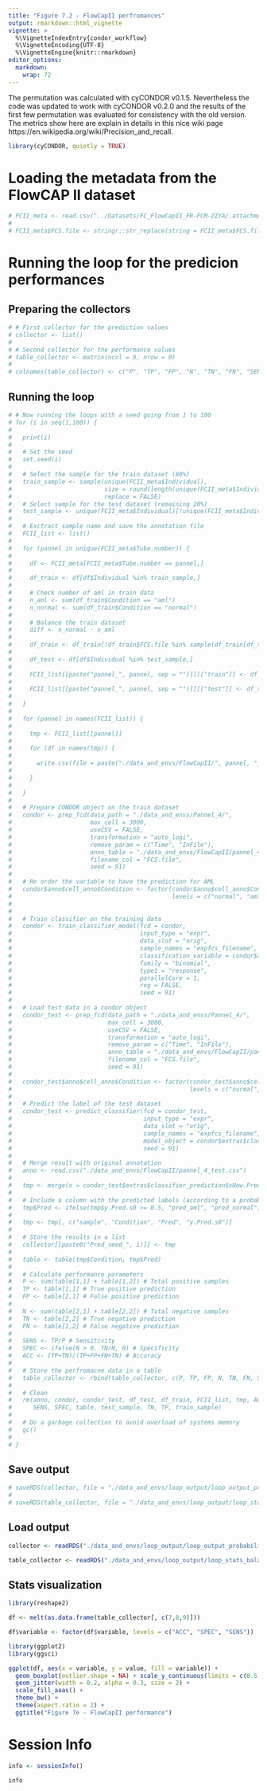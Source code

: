 ```yaml
---
title: "Figure 7.2 - FlowCapII perfromances"
output: rmarkdown::html_vignette
vignette: >
  %\VignetteIndexEntry{condor_workflow}
  %\VignetteEncoding{UTF-8}
  %\VignetteEngine{knitr::rmarkdown}
editor_options: 
  markdown: 
    wrap: 72
---
```


The permutation was calculated with cyCONDOR v0.1.5. Nevertheless the code was updated to work with cyCONDOR v0.2.0 and the results of the first few permutation was evaluated for consistency with the old version. The metrics show here are explain in details in this nice wiki page https://en.wikipedia.org/wiki/Precision_and_recall.

```r
library(cyCONDOR, quietly = TRUE)
```

# Loading the metadata from the FlowCAP II dataset
```r
# FCII_meta <- read.csv("../Datasets/FC_FlowCapII_FR-FCM-ZZYA/.attachments/AML.csv")
# 
# FCII_meta$FCS.file <- stringr::str_replace(string = FCII_meta$FCS.file, pattern = ".FCS", replacement = ".fcs")
```

# Running the loop for the predicion performances

## Preparing the collectors
```r
# # First collector for the prediction values
# collector <- list()
# 
# # Second collector for the performance values
# table_collector <- matrix(ncol = 9, nrow = 0)
# 
# colnames(table_collector) <- c("P", "TP", "FP", "N", "TN", "FN", "SENS", "SPEC", "ACC")
```

## Running the loop
```r
# # Now running the loops with a seed going from 1 to 100
# for (i in seq(1,100)) {
# 
#   print(i)
# 
#   # Set the seed
#   set.seed(i)
# 
#   # Select the sample for the train dataset (80%)
#   train_sample <- sample(unique(FCII_meta$Individual),
#                          size = round(length(unique(FCII_meta$Individual))*0.8),
#                          replace = FALSE)
#   # Select sample for the test dataset (remaining 20%)
#   test_sample <- unique(FCII_meta$Individual)[!unique(FCII_meta$Individual) %in% train_sample]
# 
#   # Exctract sample name and save the annotation file
#   FCII_list <- list()
# 
#   for (pannel in unique(FCII_meta$Tube.number)) {
# 
#     df <- FCII_meta[FCII_meta$Tube.number == pannel,]
# 
#     df_train <- df[df$Individual %in% train_sample,]
# 
#     # Check number of aml in train data
#     n_aml <- sum(df_train$Condition == "aml")
#     n_normal <- sum(df_train$Condition == "normal")
# 
#     # Balance the train dataset
#     diff <- n_normal - n_aml
# 
#     df_train <- df_train[!df_train$FCS.file %in% sample(df_train[df_train$Condition == "normal",]$FCS.file, size = diff, replace = FALSE), ]
# 
#     df_test <- df[df$Individual %in% test_sample,]
# 
#     FCII_list[[paste("pannel_", pannel, sep = "")]][["train"]] <- df_train
# 
#     FCII_list[[paste("pannel_", pannel, sep = "")]][["test"]] <- df_test
# 
#   }
# 
#   for (pannel in names(FCII_list)) {
# 
#     tmp <- FCII_list[[pannel]]
# 
#     for (df in names(tmp)) {
# 
#       write.csv(file = paste("./data_and_envs/FlowCapII/", pannel, "_", df, ".csv", sep = ""), x = tmp[[df]], row.names = FALSE)
# 
#     }
# 
#   }
# 
#   # Prepare CONDOR object on the train dataset
#   condor <- prep_fcd(data_path = "./data_and_envs/Pannel_4/",
#                      max_cell = 3000,
#                      useCSV = FALSE,
#                      transformation = "auto_logi",
#                      remove_param = c("Time", "InFile"),
#                      anno_table = "./data_and_envs/FlowCapII/pannel_4_train.csv",
#                      filename_col = "FCS.file",
#                      seed = 91)
# 
#   # Re order the variable to have the prediction for AML
#   condor$anno$cell_anno$Condition <- factor(condor$anno$cell_anno$Condition,
#                                             levels = c("normal", "aml"), labels = c("1_normal", "2_aml"))
# 
# 
#   # Train classifier on the training data
#   condor <- train_classifier_model(fcd = condor,
#                                    input_type = "expr",
#                                    data_slot = "orig",
#                                    sample_names = "expfcs_filename",
#                                    classification_variable = condor$anno$cell_anno$Condition,
#                                    family = "binomial",
#                                    type1 = "response",
#                                    parallelCore = 1,
#                                    reg = FALSE,
#                                    seed = 91)
# 
#   # Load test data in a condor object
#   condor_test <- prep_fcd(data_path = "./data_and_envs/Pannel_4/",
#                           max_cell = 3000,
#                           useCSV = FALSE,
#                           transformation = "auto_logi",
#                           remove_param = c("Time", "InFile"),
#                           anno_table = "./data_and_envs/FlowCapII/pannel_4_test.csv",
#                           filename_col = "FCS.file",
#                           seed = 91)
# 
#   condor_test$anno$cell_anno$Condition <- factor(condor_test$anno$cell_anno$Condition,
#                                                  levels = c("normal", "aml"), labels = c("1_normal", "2_aml"))
# 
#   # Predict the label of the test dataset
#   condor_test <- predict_classifier(fcd = condor_test,
#                                     input_type = "expr",
#                                     data_slot = "orig",
#                                     sample_names = "expfcs_filename",
#                                     model_object = condor$extras$classifier_model,
#                                     seed = 91)
# 
#   # Merge result with original annotation
#   anno <- read.csv("./data_and_envs/FlowCapII/pannel_4_test.csv")
# 
#   tmp <- merge(x = condor_test$extras$classifier_prediction$xNew.Pred.sample, y = anno, by.x = "sample", by.y = "FCS.file")
# 
#   # Include a column with the predicted labels (according to a probability of 50%)
#   tmp$Pred <- ifelse(tmp$y.Pred.s0 >= 0.5, "pred_aml", "pred_normal")
# 
#   tmp <- tmp[, c("sample", "Condition", "Pred", "y.Pred.s0")]
# 
#   # Store the results in a list
#   collector[[paste0("Pred_seed_", i)]] <- tmp
# 
#   table <- table(tmp$Condition, tmp$Pred)
# 
#   # Calculate performance parameters
#   P <- sum(table[1,1] + table[1,2]) # Total positive samples
#   TP <- table[1,1] # True positive prediction
#   FP <- table[2,1] # False positive prediction
# 
#   N <- sum(table[2,1] + table[2,2]) # Total negative samples
#   TN <- table[2,2] # True negative prediction
#   FN <- table[1,2] # False negative prediction
# 
#   SENS <- TP/P # Sensitivity
#   SPEC <- ifelse(N > 0, TN/N, 0) # Specificity
#   ACC <- (TP+TN)/(TP+FP+FN+TN) # Accuracy
# 
#   # Store the perfromacne data in a table
#   table_collector <- rbind(table_collector, c(P, TP, FP, N, TN, FN, SENS, SPEC, ACC))
# 
#   # Clean
#   rm(anno, condor, condor_test, df_test, df_train, FCII_list, tmp, ACC, df, FN, FP, i, N, P, pannel,
#      SENS, SPEC, table, test_sample, TN, TP, train_sample)
# 
#   # Do a garbage collection to avoid overload of systems memory
#   gc()
# 
# }
```

## Save output
```r
# saveRDS(collector, file = "./data_and_envs/loop_output/loop_output_probability_balanced.R")
# 
# saveRDS(table_collector, file = "./data_and_envs/loop_output/loop_stats_balanced.R")
```

## Load output
```r
collector <- readRDS("./data_and_envs/loop_output/loop_output_probability_balanced.R")

table_collector <- readRDS("./data_and_envs/loop_output/loop_stats_balanced.R")
```

## Stats visualization
```r
library(reshape2)

df <- melt(as.data.frame(table_collector[, c(7,8,9)]))

df$variable <- factor(df$variable, levels = c("ACC", "SPEC", "SENS"))
```

```r
library(ggplot2)
library(ggsci)

ggplot(df, aes(x = variable, y = value, fill = variable)) +
  geom_boxplot(outlier.shape = NA) + scale_y_continuous(limits = c(0.5, 1.01)) +
  geom_jitter(width = 0.2, alpha = 0.3, size = 2) + 
  scale_fill_aaas() +
  theme_bw() + 
  theme(aspect.ratio = 2) + 
  ggtitle("Figure 7e - FlowCapII performance")
```

# Session Info
```r
info <- sessionInfo()

info
```
